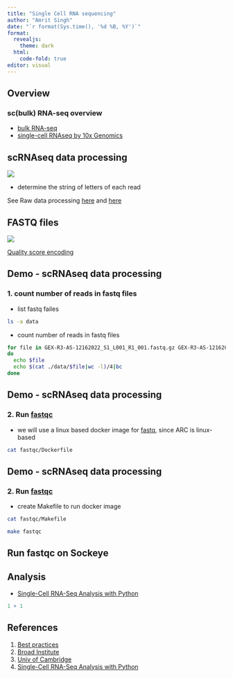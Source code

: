 ```yaml
---
title: "Single Cell RNA sequencing"
author: "Amrit Singh"
date: "`r format(Sys.time(), '%d %B, %Y')`"
format:
  revealjs:
    theme: dark
  html:
    code-fold: true
editor: visual
---
```


## Overview

### sc(bulk) RNA-seq overview

-   [bulk RNA-seq](https://www.youtube.com/watch?v=tlf6wYJrwKY&ab_channel=StatQuestwithJoshStarmer)
-   [single-cell RNAseq by 10x Genomics](https://www.youtube.com/watch?v=9YXRoaQyixQ&ab_channel=10xGenomics)

## scRNAseq data processing

<img src="https://www.sc-best-practices.org/_images/overview_raw_data_processing.jpg"/>

-   determine the string of letters of each read

See Raw data processing [here](https://www.sc-best-practices.org/introduction/raw_data_processing.html) and [here](https://biocellgen-public.svi.edu.au/mig_2019_scrnaseq-workshop/processing-raw-scrna-seq-data.html)

## FASTQ files

<img src="https://www.drive5.com/usearch/manual/fastq_fig.jpg"/>

[Quality score encoding](https://support.illumina.com/help/BaseSpace_OLH_009008/Content/Source/Informatics/BS/QualityScoreEncoding_swBS.htm)

## Demo - scRNAseq data processing

### 1. count number of reads in fastq files

-   list fastq failes

```bash
ls -a data
```

-   count number of reads in fastq files

```bash
for file in GEX-R3-AS-12162022_S1_L001_R1_001.fastq.gz GEX-R3-AS-12162022_S1_L001_R1_001.fastq.gz
do
  echo $file
  echo $(cat ./data/$file|wc -l)/4|bc
done
```

## Demo - scRNAseq data processing

### 2. Run [fastqc](https://www.bioinformatics.babraham.ac.uk/projects/fastqc/)

-   we will use a linux based docker image for [fastq](https://hub.docker.com/r/staphb/fastqc/dockerfile), since ARC is linux-based

```bash
cat fastqc/Dockerfile
```

## Demo - scRNAseq data processing

### 2. Run [fastqc](https://www.bioinformatics.babraham.ac.uk/projects/fastqc/)

-   create Makefile to run docker image

```bash
cat fastqc/Makefile
```

```bash
make fastqc
```

## Run fastqc on Sockeye

## Analysis

-   [Single-Cell RNA-Seq Analysis with Python](https://www.youtube.com/watch?v=jwSPTgF9ESQ&list=PLOXLw2he7kYpqAL0Gzco5NkA2DpewtluK&ab_channel=UCLAQCBioCollaboratory)

```r
1 + 1
```

## References

1.  [Best practices](https://www.sc-best-practices.org/)
2.  [Broad Institute](https://www.singlecellcourse.org/index.html)
3.  [Univ of Cambridge](https://www.singlecellcourse.org/index.html)
4.  [Single-Cell RNA-Seq Analysis with Python](https://www.youtube.com/watch?v=jwSPTgF9ESQ&list=PLOXLw2he7kYpqAL0Gzco5NkA2DpewtluK&ab_channel=UCLAQCBioCollaboratory)
